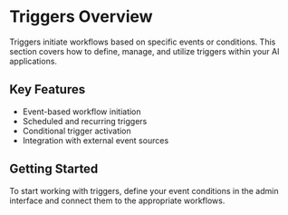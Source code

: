# Triggers Overview

Triggers initiate workflows based on specific events or conditions. This section covers how to define, manage, and utilize triggers within your AI applications.

## Key Features

- Event-based workflow initiation
- Scheduled and recurring triggers
- Conditional trigger activation
- Integration with external event sources

## Getting Started

To start working with triggers, define your event conditions in the admin interface and connect them to the appropriate workflows.
